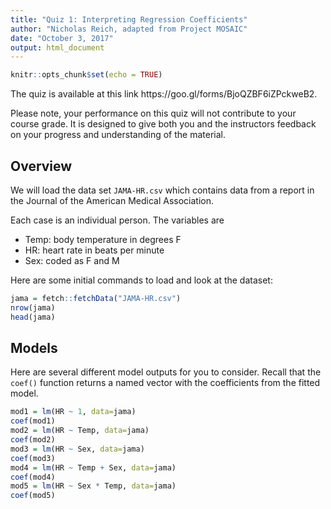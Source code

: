```yaml
---
title: "Quiz 1: Interpreting Regression Coefficients"
author: "Nicholas Reich, adapted from Project MOSAIC"
date: "October 3, 2017"
output: html_document
---
```


```r
knitr::opts_chunk$set(echo = TRUE)
```

The quiz is available at this link https://goo.gl/forms/BjoQZBF6iZPckweB2.

Please note, your performance on this quiz will not contribute to your course grade. It is designed to give both you and the instructors feedback on your progress and understanding of the material.

## Overview

We will load the data set `JAMA-HR.csv` which contains data from a report in the Journal of the American Medical Association.

Each case is an individual person. The variables are 

 - Temp: body temperature in degrees F 
 - HR: heart rate in beats per minute
 - Sex: coded as F and M

Here are some initial commands to load and look at the dataset: 
```r
jama = fetch::fetchData("JAMA-HR.csv")
nrow(jama)
head(jama)
```

## Models
Here are several different model outputs for you to consider. Recall that the `coef()` function returns a named vector with the coefficients from the fitted model.

```r
mod1 = lm(HR ~ 1, data=jama) 
coef(mod1)
mod2 = lm(HR ~ Temp, data=jama) 
coef(mod2)
mod3 = lm(HR ~ Sex, data=jama) 
coef(mod3)
mod4 = lm(HR ~ Temp + Sex, data=jama) 
coef(mod4)
mod5 = lm(HR ~ Sex * Temp, data=jama) 
coef(mod5)
```

